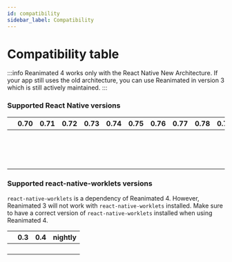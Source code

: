 ```yaml
---
id: compatibility
sidebar_label: Compatibility
---
```


# Compatibility table

:::info
Reanimated 4 works only with the React Native New Architecture. If your app still uses the old architecture, you can use Reanimated in version 3 which is still actively maintained.
:::

### Supported React Native versions

<div className="compatibility">

|                                      | 0.70  | 0.71   | 0.72   | 0.73   | 0.74   | 0.75   | 0.76   | 0.77   | 0.78   | 0.79   | 0.80   | 0.81   |
| ------------------------------------ | ----- | ------ | ------ | ------ | ------ | ------ | ------ | ------ | ------ | ------ | ------ | ------ |
| <Version version="nightly"/>         | <No/> | <No/>  | <No/>  | <No/>  | <No/>  | <No/>  | <No/>  | <No/>  | <Yes/> | <Yes/> | <Yes/> | <Yes/> |
| <Version version="4.0.0 – 4.0.1"/>   | <No/> | <No/>  | <No/>  | <No/>  | <No/>  | <No/>  | <No/>  | <No/>  | <Yes/> | <Yes/> | <Yes/> | <Yes/> |
| <Spacer/>                            |       |        |        |        |        |        |        |        |        |        |        |        |
| <Version version="3.19.0"/>          | <No/> | <No/>  | <No/>  | <No/>  | <No/>  | <No/>  | <No/>  | <No/>  | <Yes/> | <Yes/> | <Yes/> | <Yes/> |
| <Version version="3.18.0"/>          | <No/> | <No/>  | <No/>  | <No/>  | <No/>  | <Yes/> | <Yes/> | <Yes/> | <Yes/> | <Yes/> | <Yes/> | <No/>  |
| <Version version="3.17.4 - 3.17.5"/> | <No/> | <No/>  | <No/>  | <No/>  | <No/>  | <Yes/> | <Yes/> | <Yes/> | <Yes/> | <Yes/> | <No/>  | <No/>  |
| <Version version="3.17.1 – 3.17.3"/> | <No/> | <No/>  | <No/>  | <No/>  | <No/>  | <Yes/> | <Yes/> | <Yes/> | <Yes/> | <No/>  | <No/>  | <No/>  |
| <Version version="3.17.0"/>          | <No/> | <No/>  | <No/>  | <No/>  | <No/>  | <Yes/> | <Yes/> | <Yes/> | <No/>  | <No/>  | <No/>  | <No/>  |
| <Version version="3.16.7"/>          | <No/> | <No/>  | <No/>  | <No/>  | <Yes/> | <Yes/> | <Yes/> | <Yes/> | <No/>  | <No/>  | <No/>  | <No/>  |
| <Version version="3.16.0 – 3.16.6"/> | <No/> | <No/>  | <No/>  | <No/>  | <Yes/> | <Yes/> | <Yes/> | <No/>  | <No/>  | <No/>  | <No/>  | <No/>  |
| <Version version="3.15.x"/>          | <No/> | <No/>  | <No/>  | <No/>  | <Yes/> | <Yes/> | <No/>  | <No/>  | <No/>  | <No/>  | <No/>  | <No/>  |
| <Version version="3.9.x – 3.14.x"/>  | <No/> | <No/>  | <No/>  | <No/>  | <Yes/> | <No/>  | <No/>  | <No/>  | <No/>  | <No/>  | <No/>  | <No/>  |
| <Version version="3.6.x – 3.8.x"/>   | <No/> | <No/>  | <Yes/> | <Yes/> | <No/>  | <No/>  | <No/>  | <No/>  | <No/>  | <No/>  | <No/>  | <No/>  |
| <Version version="3.1.x – 3.5.x"/>   | <No/> | <No/>  | <Yes/> | <No/>  | <No/>  | <No/>  | <No/>  | <No/>  | <No/>  | <No/>  | <No/>  | <No/>  |
| <Version version="3.0.x"/>           | <No/> | <Yes/> | <No/>  | <No/>  | <No/>  | <No/>  | <No/>  | <No/>  | <No/>  | <No/>  | <No/>  | <No/>  |

</div>

### Supported react-native-worklets versions

`react-native-worklets` is a dependency of Reanimated 4. However, Reanimated 3 will not work with `react-native-worklets` installed. Make sure to have a correct version of `react-native-worklets` installed when using Reanimated 4.

<div className="compatibility">

|                                     | 0.3   | 0.4    | nightly |
| ----------------------------------- | ----- | ------ | ------- |
| <Version version="nightly"/>        | <No/> | <No/>  | <Yes/>  |
| <Version version="4.0.0 - 4.0.1" /> | <No/> | <Yes/> | <No/>   |
| <Spacer/>                           |       |        |         |
| <Version version="3.x.x"/>          | <No/> | <No/>  | <No/>   |

</div>
